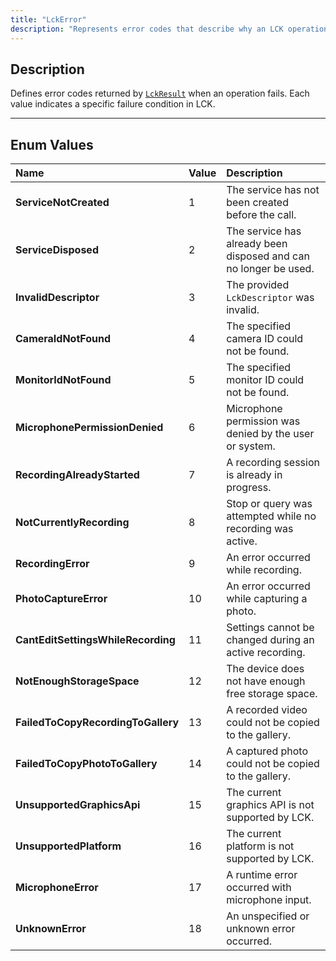 ```yaml
---
title: "LckError"
description: "Represents error codes that describe why an LCK operation failed."
---
```


## Description

Defines error codes returned by [`LckResult`](/api-reference/lckresult) when an operation fails.
Each value indicates a specific failure condition in LCK.

---

## Enum Values

| Name                               | Value | Description                                                      |
| :--------------------------------- | :---- | :--------------------------------------------------------------- |
| **ServiceNotCreated**              | 1     | The service has not been created before the call.                |
| **ServiceDisposed**                | 2     | The service has already been disposed and can no longer be used. |
| **InvalidDescriptor**              | 3     | The provided `LckDescriptor` was invalid.                        |
| **CameraIdNotFound**               | 4     | The specified camera ID could not be found.                      |
| **MonitorIdNotFound**              | 5     | The specified monitor ID could not be found.                     |
| **MicrophonePermissionDenied**     | 6     | Microphone permission was denied by the user or system.          |
| **RecordingAlreadyStarted**        | 7     | A recording session is already in progress.                      |
| **NotCurrentlyRecording**          | 8     | Stop or query was attempted while no recording was active.       |
| **RecordingError**                 | 9     | An error occurred while recording.                               |
| **PhotoCaptureError**              | 10    | An error occurred while capturing a photo.                       |
| **CantEditSettingsWhileRecording** | 11    | Settings cannot be changed during an active recording.           |
| **NotEnoughStorageSpace**          | 12    | The device does not have enough free storage space.              |
| **FailedToCopyRecordingToGallery** | 13    | A recorded video could not be copied to the gallery.             |
| **FailedToCopyPhotoToGallery**     | 14    | A captured photo could not be copied to the gallery.             |
| **UnsupportedGraphicsApi**         | 15    | The current graphics API is not supported by LCK.                |
| **UnsupportedPlatform**            | 16    | The current platform is not supported by LCK.                    |
| **MicrophoneError**                | 17    | A runtime error occurred with microphone input.                  |
| **UnknownError**                   | 18    | An unspecified or unknown error occurred.                        |